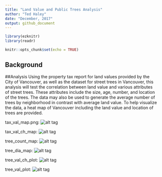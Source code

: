 ```yaml
---
title: "Land Value and Public Trees Analysis"
author: "Ted Haley"
date: "December, 2017"
output: github_document
---
```

```r
library(ezknitr)
library(readr)
```

```r
knitr::opts_chunk$set(echo = TRUE)
```

## Background


##Analysis
Using the property tax report for land values provided by the City of Vancouver, as well as the dataset for street trees in Vancouver, this analysis will test the correlation between land value and various attributes of street trees. These attributes include the size, age, number, and location of the trees. The data may also be used to generate the average number of trees by neighborhood in contrast with average land value. To help visualize the data, a heat map of Vancouver including the land value and location of trees are provided.

tax_val_map.png:
![alt tag](../results/tax_val_map.png)

tax_val_ch_map:
![alt tag](../results/tax_val_ch_map.png)

tree_count_map:
![alt tag](../results/tree_count_map.png)

tree_dia_map:
![alt tag](../results/tree_dia_map.png)

tree_val_ch_plot:
![alt tag](../results/tree_val_ch_plot.png)


tree_val_plot:
![alt tag](../results/tree_val_plot.png)



